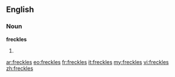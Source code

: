 ==English==

===Noun===
'''freckles'''

# {{plural of|[[freckle]]}}

[[ar:freckles]]
[[eo:freckles]]
[[fr:freckles]]
[[it:freckles]]
[[my:freckles]]
[[vi:freckles]]
[[zh:freckles]]